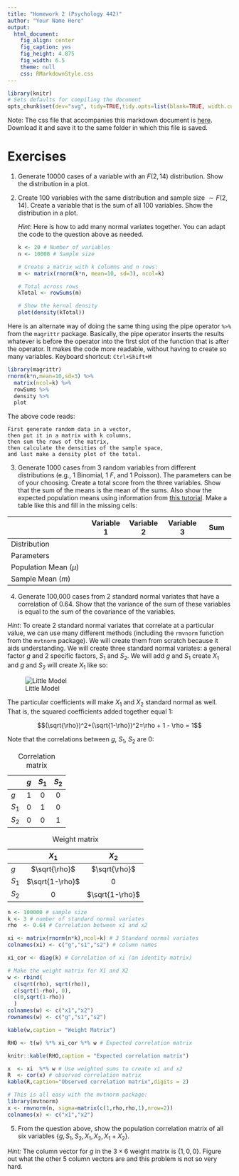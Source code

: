 ```yaml
---
title: "Homework 2 (Psychology 442)"
author: "Your Name Here"
output:
  html_document:
    fig_align: center
    fig_caption: yes
    fig_height: 4.875
    fig_width: 6.5
    theme: null
    css: RMarkdownStyle.css
---
```

```r
library(knitr)
# Sets defaults for compiling the document
opts_chunk$set(dev="svg", tidy=TRUE,tidy.opts=list(blank=TRUE, width.cutoff=40))
```

Note: The css file that accompanies this markdown document is [here](http://my.ilstu.edu/~wjschne/442/RMarkdownStyle.css). Download it and save it to the same folder in which this file is saved.

# Exercises

1. Generate 10000 cases of a variable with an $F(2,14)$ distribution. Show the distribution in a plot.
2. Create 100 variables with the same distribution and sample size $\sim F(2,14)$. Create a variable that is the sum of all 100 variables. Show the distribution in a plot.

    *Hint*: Here is how to add many normal variates together. You can adapt the code to the question above as needed.

    ```r
    k <- 20 # Number of variables
    n <- 10000 # Sample size

    # Create a matrix with k columns and n rows:
    m <- matrix(rnorm(k*n, mean=10, sd=3), ncol=k) 

    # Total across rows
    kTotal <- rowSums(m)

    # Show the kernal density
    plot(density(kTotal))
    ```


Here is an alternate way of doing the same thing using the pipe operator `%>%` from the `magrittr` package. Basically, the pipe operator inserts the results whatever is before the operator into the first slot of the function that is after the operator. It makes the code more readable, without having to create so many variables. Keyboard shortcut: `Ctrl+Shift+M`

```r
library(magrittr)
rnorm(k*n,mean=10,sd=3) %>%
  matrix(ncol=k) %>%
  rowSums %>%
  density %>%
  plot
```

The above code reads:

    First generate random data in a vector,
    then put it in a matrix with k columns,
    then sum the rows of the matrix,
    then calculate the densities of the sample space,
    and last make a density plot of the total.

3. Generate 1000 cases from 3 random variables from different distributions (e.g., 1 Binomial, 1 *F*, and 1 Poisson). The parameters can be of your choosing. Create a total score from the three variables. Show that the sum of the means is the mean of the sums. Also show the expected population means using information from [this tutorial](http://my.ilstu.edu/~wjschne/442/SimulatingRandomData.html). Make a table like this and fill in the missing cells:

&nbsp;                  |Variable 1 | Variable 2 | Variable 3 | Sum
------------------------|-----------|------------|------------|---------
Distribution            |           |            |            |
Parameters              |           |            |            |
Population Mean $(\mu)$ |           |            |            |
Sample Mean $(m)$       |           |            |            |


4. Generate 100,000 cases from 2 standard normal variates that have a correlation of 0.64. Show that the variance of the sum of these variables is equal to the sum of the covariance of the variables.

*Hint*: To create 2 standard normal variates that correlate at a particular value, we can use many different methods (including the `rmvnorm` function from the `mvtnorm` package). We will create them from scratch because it aids understanding. We will create three standard normal variates: a general factor $g$ and 2 specific factors, $S_1$ and $S_2$. We will add $g$ and $S_1$ create $X_1$ and $g$ and $S_2$ will create $X_1$ like so:
    
![Little Model](http://my.ilstu.edu/~wjschne/442/LittleModel.png)

The particular coefficients will make $X_1$ and $X_2$ standard normal as well. That is, the squared coefficients added together equal 1: 

$$(\sqrt{\rho})^2+(\sqrt{1-\rho})^2=\rho + 1 - \rho = 1$$

Note that the correlations between $g$, $S_1$, $S_2$ are 0:

&nbsp;| $g$|$S_1$|$S_2$
:-----|:--:|:---:|:---:
$g$   |1   |0    |0
$S_1$ |0   |1    |0
$S_2$ |0   |0    |1

Table: Correlation matrix


&nbsp;|$X_1$          |$X_2$
:-----|:-------------:|:-----------:
$g$   |$\sqrt{\rho}$  |$\sqrt{\rho}$
$S_1$ |$\sqrt{1-\rho}$|0
$S_2$ |0              |$\sqrt{1-\rho}$

Table: Weight matrix


```r
n <- 100000 # sample size
k <- 3 # number of standard normal variates
rho  <- 0.64 # Correlation between x1 and x2

xi <- matrix(rnorm(n*k),ncol=k) # 3 Standard normal variates
colnames(xi) <- c("g","s1","s2") # column names

xi_cor <- diag(k) # Correlation of xi (an identity matrix)

# Make the weight matrix for X1 and X2
w <- rbind(
  c(sqrt(rho), sqrt(rho)),
  c(sqrt(1-rho), 0),
  c(0,sqrt(1-rho))
  )
colnames(w) <- c("x1","x2")
rownames(w) <- c("g","s1","s2")

kable(w,caption = "Weight Matrix")

RHO <- t(w) %*% xi_cor %*% w # Expected correlation matrix

knitr::kable(RHO,caption = "Expected correlation matrix")

x  <- xi  %*% w # Use weighted sums to create x1 and x2
R  <- cor(x) # observed correlation matrix
kable(R,caption="Observed correlation matrix",digits = 2)

# This is all easy with the mvtnorm package:
library(mvtnorm)
x <- rmvnorm(n, sigma=matrix(c(1,rho,rho,1),nrow=2))
colnames(x) <- c("x1","x2")

```

5. From the question above, show the population correlation matrix of all six variables
    $\{g, S_1, S_2, X_1, X_2, X_1 + X_2\}$.

*Hint:* The column vector for $g$ in the $3 \times 6$ weight matrix is $\{1,0,0\}$. Figure out what the other 5 column vectors are and this problem is not so very hard.
